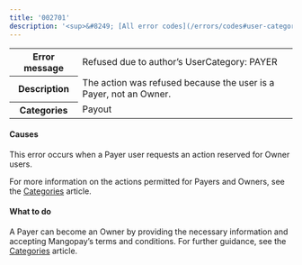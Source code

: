 ```yaml
---
title: '002701'  
description: '<sup>&#8249; [All error codes](/errors/codes#user-category)</sup>'
---
```

  
<table>
    <tbody>
        <tr>
            <th class="header"><strong>Error message</strong></th>
            <td class="table-content">Refused due to author’s UserCategory: PAYER</td>
        </tr>
        <tr>
            <th class="header"><strong>Description</strong></th>
            <td class="table-content">The action was refused because the user is a Payer, not an Owner.</td>
        </tr>
        <tr>
            <th class="header"><strong>Categories</strong></th>
            <td class="table-content">  
<div class="label">Payout</div>
</td>
        </tr>
    </tbody>
</table>  

#### Causes  

This error occurs when a Payer user requests an action reserved for Owner users.   

For more information on the actions permitted for Payers and Owners, see the [Categories](/guides/users/categories) article.

#### What to do  

A Payer can become an Owner by providing the necessary information and accepting Mangopay’s terms and conditions. For further guidance, see the [Categories](/guides/users/categories#integration) article.